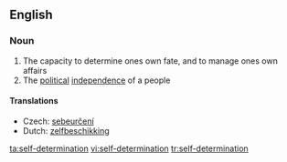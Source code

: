 ==English==

===Noun===
{{wikipedia}}
{{en-noun|sg=[[self]]-[[determination]]|-}}

# The capacity to determine ones own fate, and to manage ones own affairs
# The [[political]] [[independence]] of a people

====Translations====
{{trans-top|political independence of a people}}
* Czech: [[sebeurčení]] {{n}}
* Dutch: [[zelfbeschikking]] {{f}}
{{trans-mid}}
{{trans-bottom}}

[[ta:self-determination]]
[[vi:self-determination]]
[[tr:self-determination]]